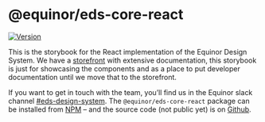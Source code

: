 
<Meta title="Introduction" />

# @equinor/eds-core-react

[![Version](https://img.shields.io/npm/v/@equinor/eds-core-react)](https://www.npmjs.com/package/@equinor/eds-core-react)

<Typography variant="ingress">
  This is the storybook for the React implementation of the Equinor Design
  System. We have a <a href="https://eds.equinor.com/">storefront</a> with
  extensive documentation, this storybook is just for showcasing the components
  and as a place to put developer documentation until we move that to the
  storefront.
</Typography>

If you want to get in touch with the team, you’ll find us in the Equinor slack channel [#eds-design-system](https://equinor.slack.com/archives/CJT20H1B9). The `@equinor/eds-core-react` package can be installed from [NPM](https://equinor.slack.com/archives/CJT20H1B9) – and the source code (not public yet) is on [Github](https://github.com/equinor/design-system).

